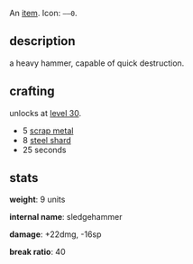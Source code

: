 {{FixTitle}}
An [[items|item]]. Icon: <code><nowiki>––0</nowiki></code>.

== description ==

a heavy hammer, capable of quick destruction.

== crafting ==

unlocks at [[level 30]].

* 5 [[scrap metal]]
* 8 [[steel shard]]
* 25 seconds

== stats ==

'''weight''': 9 units

'''internal name''': sledgehammer

'''damage''': +22dmg, -16sp

'''break ratio''': 40